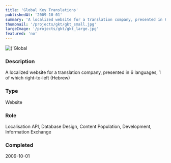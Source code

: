 ```yaml
---
title: 'Global Key Translations'
publishedAt: '2009-10-01'
summary: 'A localized website for a translation company, presented in 6 languages, 1 of which right-to-left (Hebrew)'
thumbnail: '/projects/gkt/gkt_small.jpg'
largeImage: '/projects/gkt/gkt_large.jpg'
featured: 'no'
---
```


<div className="relative w-full h-[400px] sm:h-[600px] md:h-[760px] lg:h-[920px]">
  <Image
    alt={'Global Key Translations'}
    src={'/projects/gkt/gkt.jpg'}
    sizes="(max-width: 640px) 100%, 100%"
    fill={true}
    priority
    style={{
      objectFit: 'contain'
    }}
  />
</div>

### Description

A localized website for a translation company, presented in 6 languages, 1 of which right-to-left (Hebrew)


### Type

Website

### Role

Localisation API, Database Design, Content Population, Development, Information Exchange

### Completed
2009-10-01



